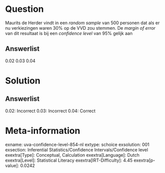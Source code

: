 Question
========

Maurits de Herder vindt in een *random sample* van 500 personen dat als
er nu verkiezingen waren 30% op de VVD zou stemmen. De *margin of error*
van dit resultaat is bij een *confidence level* van 95% gelijk aan

Answerlist
----------

0.02
0.03
0.04

Solution
========

Answerlist
----------

0.02: Incorrect
0.03: Incorrect
0.04: Correct

Meta-information
================
exname: uva-confidence-level-854-nl
extype: schoice
exsolution: 001
exsection: Inferential Statistics/Confidence Intervals/Confidence level
exextra[Type]: Conceptual, Calculation
exextra[Language]: Dutch
exextra[Level]: Statistical Literacy
exextra[IRT-Difficulty]: 4.45
exextra[p-value]: 0.0242
